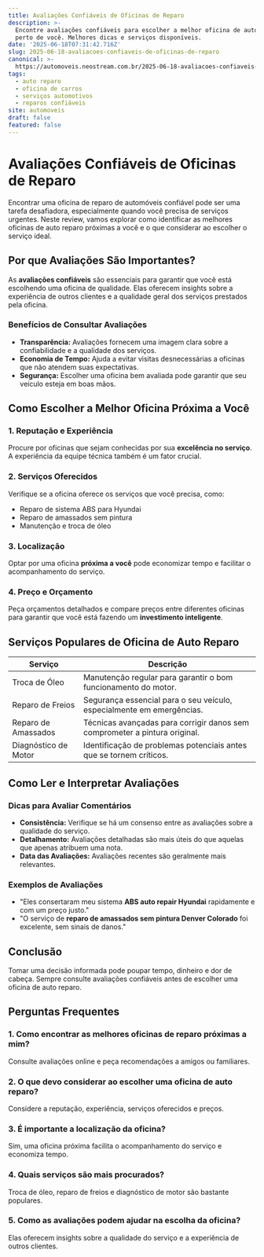 ```yaml
---
title: Avaliações Confiáveis de Oficinas de Reparo
description: >-
  Encontre avaliações confiáveis para escolher a melhor oficina de auto reparo
  perto de você. Melhores dicas e serviços disponíveis.
date: '2025-06-18T07:31:42.716Z'
slug: 2025-06-18-avaliacoes-confiaveis-de-oficinas-de-reparo
canonical: >-
  https://automoveis.neostream.com.br/2025-06-18-avaliacoes-confiaveis-de-oficinas-de-reparo
tags:
  - auto reparo
  - oficina de carros
  - serviços automotivos
  - reparos confiáveis
site: automoveis
draft: false
featured: false
---
```


# Avaliações Confiáveis de Oficinas de Reparo

Encontrar uma oficina de reparo de automóveis confiável pode ser uma tarefa desafiadora, especialmente quando você precisa de serviços urgentes. Neste review, vamos explorar como identificar as melhores oficinas de auto reparo próximas a você e o que considerar ao escolher o serviço ideal.

## Por que Avaliações São Importantes?

As **avaliações confiáveis** são essenciais para garantir que você está escolhendo uma oficina de qualidade. Elas oferecem insights sobre a experiência de outros clientes e a qualidade geral dos serviços prestados pela oficina.

### Benefícios de Consultar Avaliações

- **Transparência:** Avaliações fornecem uma imagem clara sobre a confiabilidade e a qualidade dos serviços.
- **Economia de Tempo:** Ajuda a evitar visitas desnecessárias a oficinas que não atendem suas expectativas.
- **Segurança:** Escolher uma oficina bem avaliada pode garantir que seu veículo esteja em boas mãos.

## Como Escolher a Melhor Oficina Próxima a Você

### 1. Reputação e Experiência

Procure por oficinas que sejam conhecidas por sua **excelência no serviço**. A experiência da equipe técnica também é um fator crucial.

### 2. Serviços Oferecidos

Verifique se a oficina oferece os serviços que você precisa, como:

- Reparo de sistema ABS para Hyundai
- Reparo de amassados sem pintura
- Manutenção e troca de óleo

### 3. Localização

Optar por uma oficina **próxima a você** pode economizar tempo e facilitar o acompanhamento do serviço.

### 4. Preço e Orçamento

Peça orçamentos detalhados e compare preços entre diferentes oficinas para garantir que você está fazendo um **investimento inteligente**.

## Serviços Populares de Oficina de Auto Reparo

| Serviço | Descrição |
|---------|-----------|
| Troca de Óleo | Manutenção regular para garantir o bom funcionamento do motor. |
| Reparo de Freios | Segurança essencial para o seu veículo, especialmente em emergências. |
| Reparo de Amassados | Técnicas avançadas para corrigir danos sem comprometer a pintura original. |
| Diagnóstico de Motor | Identificação de problemas potenciais antes que se tornem críticos. |

## Como Ler e Interpretar Avaliações

### Dicas para Avaliar Comentários

- **Consistência:** Verifique se há um consenso entre as avaliações sobre a qualidade do serviço.
- **Detalhamento:** Avaliações detalhadas são mais úteis do que aquelas que apenas atribuem uma nota.
- **Data das Avaliações:** Avaliações recentes são geralmente mais relevantes.

### Exemplos de Avaliações

- "Eles consertaram meu sistema **ABS auto repair Hyundai** rapidamente e com um preço justo."
- "O serviço de **reparo de amassados sem pintura Denver Colorado** foi excelente, sem sinais de danos."

## Conclusão

Tomar uma decisão informada pode poupar tempo, dinheiro e dor de cabeça. Sempre consulte avaliações confiáveis antes de escolher uma oficina de auto reparo.

## Perguntas Frequentes

### 1. Como encontrar as melhores oficinas de reparo próximas a mim?

Consulte avaliações online e peça recomendações a amigos ou familiares.

### 2. O que devo considerar ao escolher uma oficina de auto reparo?

Considere a reputação, experiência, serviços oferecidos e preços.

### 3. É importante a localização da oficina?

Sim, uma oficina próxima facilita o acompanhamento do serviço e economiza tempo.

### 4. Quais serviços são mais procurados?

Troca de óleo, reparo de freios e diagnóstico de motor são bastante populares.

### 5. Como as avaliações podem ajudar na escolha da oficina?

Elas oferecem insights sobre a qualidade do serviço e a experiência de outros clientes.
